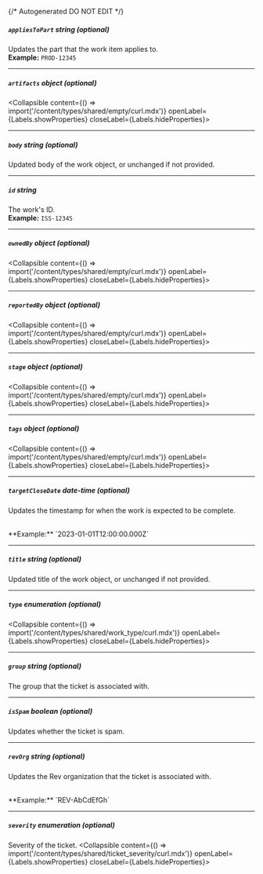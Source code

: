 {/* Autogenerated DO NOT EDIT  */}

##### `appliesToPart` _string (optional)_
Updates the part that the work item applies to.
<br/>
**Example:** `PROD-12345`

---
##### `artifacts` _object (optional)_
<Collapsible content={() => import('/content/types/shared/empty/curl.mdx')} openLabel={Labels.showProperties} closeLabel={Labels.hideProperties}>
</Collapsible>

---
##### `body` _string (optional)_
Updated body of the work object, or unchanged if not provided.


---
##### `id` _string_
The work's ID.
<br/>
**Example:** `ISS-12345`

---
##### `ownedBy` _object (optional)_
<Collapsible content={() => import('/content/types/shared/empty/curl.mdx')} openLabel={Labels.showProperties} closeLabel={Labels.hideProperties}>
</Collapsible>

---
##### `reportedBy` _object (optional)_
<Collapsible content={() => import('/content/types/shared/empty/curl.mdx')} openLabel={Labels.showProperties} closeLabel={Labels.hideProperties}>
</Collapsible>

---
##### `stage` _object (optional)_
<Collapsible content={() => import('/content/types/shared/empty/curl.mdx')} openLabel={Labels.showProperties} closeLabel={Labels.hideProperties}>
</Collapsible>

---
##### `tags` _object (optional)_
<Collapsible content={() => import('/content/types/shared/empty/curl.mdx')} openLabel={Labels.showProperties} closeLabel={Labels.hideProperties}>
</Collapsible>

---
##### `targetCloseDate` _date-time (optional)_
Updates the timestamp for when the work is expected to be complete.

<br/>
**Example:** `2023-01-01T12:00:00.000Z`

---
##### `title` _string (optional)_
Updated title of the work object, or unchanged if not provided.


---
##### `type` _enumeration (optional)_
<Collapsible content={() => import('/content/types/shared/work_type/curl.mdx')} openLabel={Labels.showProperties} closeLabel={Labels.hideProperties}>
</Collapsible>

---
##### `group` _string (optional)_
The group that the ticket is associated with.

---
##### `isSpam` _boolean (optional)_
Updates whether the ticket is spam.

---
##### `revOrg` _string (optional)_
Updates the Rev organization that the ticket is associated with.

<br/>
**Example:** `REV-AbCdEfGh`

---
##### `severity` _enumeration (optional)_
Severity of the ticket.
<Collapsible content={() => import('/content/types/shared/ticket_severity/curl.mdx')} openLabel={Labels.showProperties} closeLabel={Labels.hideProperties}>
</Collapsible>


